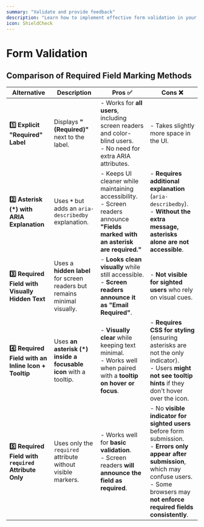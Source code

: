 ```yaml
---
summary: "Validate and provide feedback"
description: "Learn how to implement effective form validation in your web applications. Discover best practices for error handling, real-time validation, and user feedback."
icon: ShieldCheck
---
```



# Form Validation

## Comparison of Required Field Marking Methods

| Alternative                                          | Description                                                              | Pros ✅                                                                                                                              | Cons ❌                                                                                                                                                                                                            |
| ---------------------------------------------------- | ------------------------------------------------------------------------ | ------------------------------------------------------------------------------------------------------------------------------------ | ------------------------------------------------------------------------------------------------------------------------------------------------------------------------------------------------------------------ |
| **1️⃣ Explicit "Required" Label**                     | Displays **"(Required)"** next to the label.                             | - Works for **all users**, including screen readers and color-blind users.<br/>- No need for extra ARIA attributes.                  | - Takes slightly more space in the UI.                                                                                                                                                                             |
| **2️⃣ Asterisk (\*) with ARIA Explanation**           | Uses **`*`** but adds an `aria-describedby` explanation.                 | - Keeps UI cleaner while maintaining accessibility.<br/>- Screen readers announce **"Fields marked with an asterisk are required."** | - **Requires additional explanation** (`aria-describedby`).<br/>- **Without the extra message, asterisks alone are not accessible**.                                                                               |
| **3️⃣ Required Field with Visually Hidden Text**      | Uses a **hidden label** for screen readers but remains minimal visually. | - **Looks clean visually** while still accessible.<br/>- **Screen readers announce it as "Email Required"**.                         | - **Not visible for sighted users** who rely on visual cues.                                                                                                                                                       |
| **4️⃣ Required Field with an Inline Icon + Tooltip**  | Uses **an asterisk (\*) inside a focusable icon** with a tooltip.        | - **Visually clear** while keeping text minimal.<br/>- Works well when paired with a **tooltip on hover or focus**.                  | - **Requires CSS for styling** (ensuring asterisks are not the only indicator).<br/>- Users **might not see tooltip hints** if they don't hover over the icon.                                                     |
| **5️⃣ Required Field with `required` Attribute Only** | Uses only the `required` attribute without visible markers.              | - Works well for **basic validation**.<br/>- Screen readers **will announce the field as required**.                                 | - No **visible indicator for sighted users** before form submission.<br/>- **Errors only appear after submission**, which may confuse users.<br/>- Some browsers may **not enforce required fields consistently**. |
